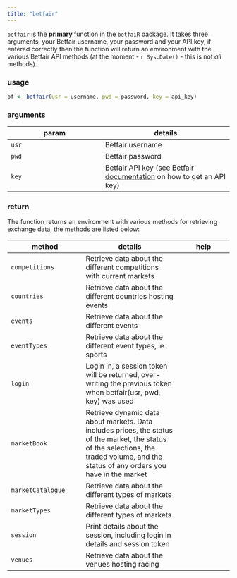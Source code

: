 ```yaml
---
title: "betfair"
---
```


`betfair` is the **primary** function in the `betfaiR` package.  It takes three arguments, your Betfair username, your password and your API key, if entered correctly then the function will return an environment with the various Betfair API methods (at the moment - `r Sys.Date()` - this is not _all_ methods).

### usage

```r
bf <- betfair(usr = username, pwd = password, key = api_key)
```

### arguments

param | details
------|--------
`usr` | Betfair username
`pwd` | Betfair password
`key` | Betfair API key (see Betfair [documentation](https://api.developer.betfair.com/services/webapps/docs/display/1smk3cen4v3lu3yomq5qye0ni/Application+Keys) on how to get an API key)

### return

The function returns an environment with various methods for retrieving exchange data, the methods are listed below:

method | details | help
-------|---------|-----
`competitions` | Retrieve data about the different competitions with current markets |
`countries` | Retrieve data about the different countries hosting events |
`events` | Retrieve data about the different events |
`eventTypes` | Retrieve data about the different event types, ie. sports |
`login` | Login in, a session token will be returned, over-writing the previous token when betfair(usr, pwd, key) was used |
`marketBook` | Retrieve dynamic data about markets. Data includes prices, the status of the market, the status of the selections, the traded volume, and the status of any orders you have in the market |
`marketCatalogue` | Retrieve data about the different types of markets |
`marketTypes` | Retrieve data about the different types of markets |
`session` | Print details about the session, including login in details and session token |
`venues` | Retrieve data about the venues hosting racing |

